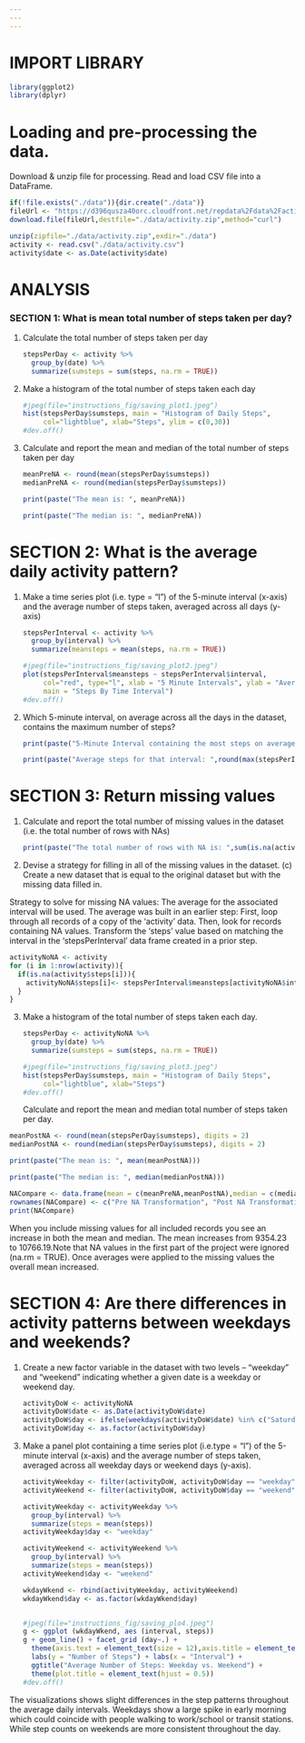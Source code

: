 ```yaml
---
---
---
```


# IMPORT LIBRARY 

```r
library(ggplot2)
library(dplyr)
```

# Loading and pre-processing the data. 

Download & unzip file for processing. Read and load CSV file into a DataFrame.

```r
if(!file.exists("./data")){dir.create("./data")}
fileUrl <- "https://d396qusza40orc.cloudfront.net/repdata%2Fdata%2Factivity.zip"
download.file(fileUrl,destfile="./data/activity.zip",method="curl")

unzip(zipfile="./data/activity.zip",exdir="./data")
activity <- read.csv("./data/activity.csv")
activity$date <- as.Date(activity$date)
```

# ANALYSIS 

### SECTION 1: What is mean total number of steps taken per day?

1.  Calculate the total number of steps taken per day

    ```r
    stepsPerDay <- activity %>%
      group_by(date) %>%
      summarize(sumsteps = sum(steps, na.rm = TRUE)) 
    ```

```{=html}
<!-- -->
```
2.  Make a histogram of the total number of steps taken each day

    ```r
    #jpeg(file="instructions_fig/saving_plot1.jpeg")
    hist(stepsPerDay$sumsteps, main = "Histogram of Daily Steps", 
         col="lightblue", xlab="Steps", ylim = c(0,30))
    #dev.off()
    ```

```{=html}
<!-- -->
```
3.  Calculate and report the mean and median of the total number of steps taken per day

    ```r
    meanPreNA <- round(mean(stepsPerDay$sumsteps))
    medianPreNA <- round(median(stepsPerDay$sumsteps))

    print(paste("The mean is: ", meanPreNA))
    ```

    ```r
    print(paste("The median is: ", medianPreNA))
    ```

# SECTION 2: What is the average daily activity pattern? 

1.  Make a time series plot (i.e. type = "l") of the 5-minute interval (x-axis) and the average number of steps taken, averaged across all days (y-axis)

    ```r
    stepsPerInterval <- activity %>%
      group_by(interval) %>%
      summarize(meansteps = mean(steps, na.rm = TRUE))

    #jpeg(file="instructions_fig/saving_plot2.jpeg")
    plot(stepsPerInterval$meansteps ~ stepsPerInterval$interval,
         col="red", type="l", xlab = "5 Minute Intervals", ylab = "Average Number of Steps",
         main = "Steps By Time Interval")
    #dev.off()
    ```

2.  Which 5-minute interval, on average across all the days in the dataset, contains the maximum number of steps?

    ```r
    print(paste("5-Minute Interval containing the most steps on average: ",stepsPerInterval$interval[which.max(stepsPerInterval$meansteps)]))
    ```

    ```r
    print(paste("Average steps for that interval: ",round(max(stepsPerInterval$meansteps))))
    ```

# SECTION 3: Return missing values

1.  Calculate and report the total number of missing values in the dataset (i.e. the total number of rows with NAs)

    ```r
    print(paste("The total number of rows with NA is: ",sum(is.na(activity$steps))))
    ```

2.  Devise a strategy for filling in all of the missing values in the dataset. (c) Create a new dataset that is equal to the original dataset but with the missing data filled in.

Strategy to solve for missing NA values: The average for the associated interval will be used. The average was built in an earlier step: First, loop through all records of a copy of the 'activity' data. Then, look for records containing NA values. Transform the 'steps' value based on matching the interval in the 'stepsPerInterval' data frame created in a prior step.

```r
activityNoNA <- activity  
for (i in 1:nrow(activity)){
  if(is.na(activity$steps[i])){
    activityNoNA$steps[i]<- stepsPerInterval$meansteps[activityNoNA$interval[i] == stepsPerInterval$interval]
  }
}
```

3.  Make a histogram of the total number of steps taken each day.

    ```r
    stepsPerDay <- activityNoNA %>%
      group_by(date) %>%
      summarize(sumsteps = sum(steps, na.rm = TRUE)) 

    #jpeg(file="instructions_fig/saving_plot3.jpeg")
    hist(stepsPerDay$sumsteps, main = "Histogram of Daily Steps", 
         col="lightblue", xlab="Steps")
    #dev.off()
    ```

    Calculate and report the mean and median total number of steps taken per day.

```r
meanPostNA <- round(mean(stepsPerDay$sumsteps), digits = 2)
medianPostNA <- round(median(stepsPerDay$sumsteps), digits = 2)

print(paste("The mean is: ", mean(meanPostNA)))
```

```r
print(paste("The median is: ", median(medianPostNA)))
```

```r
NACompare <- data.frame(mean = c(meanPreNA,meanPostNA),median = c(medianPreNA,medianPostNA))
rownames(NACompare) <- c("Pre NA Transformation", "Post NA Transformation")
print(NACompare)
```

When you include missing values for all included records you see an increase in both the mean and median. The mean increases from 9354.23 to 10766.19.Note that NA values in the first part of the project were ignored (na.rm = TRUE). Once averages were applied to the missing values the overall mean increased.

# SECTION 4: Are there differences in activity patterns between weekdays and weekends? 

1.  Create a new factor variable in the dataset with two levels -- "weekday" and "weekend" indicating whether a given date is a weekday or weekend day.

    ```r
    activityDoW <- activityNoNA
    activityDoW$date <- as.Date(activityDoW$date)
    activityDoW$day <- ifelse(weekdays(activityDoW$date) %in% c("Saturday", "Sunday"), "weekend", "weekday")
    activityDoW$day <- as.factor(activityDoW$day)
    ```

```{=html}
<!-- -->
```
3.  Make a panel plot containing a time series plot (i.e.type = "l") of the 5-minute interval (x-axis) and the average number of steps taken, averaged across all weekday days or weekend days (y-axis).

    ```r
    activityWeekday <- filter(activityDoW, activityDoW$day == "weekday")
    activityWeekend <- filter(activityDoW, activityDoW$day == "weekend")

    activityWeekday <- activityWeekday %>%
      group_by(interval) %>%
      summarize(steps = mean(steps)) 
    activityWeekday$day <- "weekday"

    activityWeekend <- activityWeekend %>%
      group_by(interval) %>%
      summarize(steps = mean(steps)) 
    activityWeekend$day <- "weekend"

    wkdayWkend <- rbind(activityWeekday, activityWeekend)
    wkdayWkend$day <- as.factor(wkdayWkend$day)


    #jpeg(file="instructions_fig/saving_plo4.jpeg")
    g <- ggplot (wkdayWkend, aes (interval, steps))
    g + geom_line() + facet_grid (day~.) + 
      theme(axis.text = element_text(size = 12),axis.title = element_text(size = 14)) + 
      labs(y = "Number of Steps") + labs(x = "Interval") + 
      ggtitle("Average Number of Steps: Weekday vs. Weekend") + 
      theme(plot.title = element_text(hjust = 0.5))
    #dev.off()
    ```

The visualizations shows slight differences in the step patterns throughout the average daily intervals. Weekdays show a large spike in early morning which could coincide with people walking to work/school or transit stations. While step counts on weekends are more consistent throughout the day.
